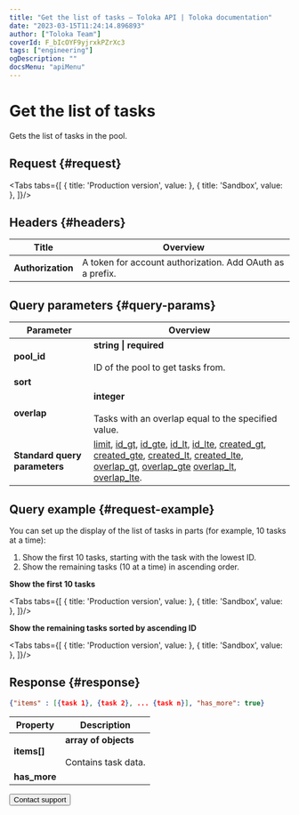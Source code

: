 ```yaml
---
title: "Get the list of tasks — Toloka API | Toloka documentation"
date: "2023-03-15T11:24:14.896893"
author: ["Toloka Team"]
coverId: F_bIcOYF9yjrxkPZrXc3
tags: ["engineering"]
ogDescription: ""
docsMenu: "apiMenu"
---
```



# Get the list of tasks

<Announce/>

Gets the list of tasks in the pool.

## Request {#request}

<Tabs tabs={[
  { title: 'Production version', value: <GetTasksListList1/> },
  { title: 'Sandbox', value: <GetTasksListList2/> },
]}/>

## Headers {#headers}

Title | Overview
----- | -----
**Authorization** | A token for account authorization. Add OAuth as a prefix.

## Query parameters {#query-params}

<QueryParams/>

Parameter | Overview
----- | -----
**pool_id** | **string \| required**<br/><br/>ID of the pool to get tasks from.
**sort** | <GetTasksListTable1/>
**overlap** | **integer**<br/><br/>Tasks with an overlap equal to the specified value.
**Standard query parameters** | [limit](/docs/api/standard-query-parameters#limit), [id_gt](/docs/api/standard-query-parameters#id_gt), [id_gte](/docs/api/standard-query-parameters#id_gte), [id_lt](/docs/api/standard-query-parameters#id_lt), [id_lte](/docs/api/standard-query-parameters#id_lte), [created_gt](/docs/api/standard-query-parameters#created_gt), [created_gte](/docs/api/standard-query-parameters#created_gte), [created_lt](/docs/api/standard-query-parameters#created_lt), [created_lte](/docs/api/standard-query-parameters#created_lte), [overlap_gt](/docs/api/standard-query-parameters#overlap_gt), [overlap_gte](/docs/api/standard-query-parameters#overlap_gte) [overlap_lt](/docs/api/standard-query-parameters#overlap_lt), [overlap_lte](/docs/api/standard-query-parameters#overlap_lte).

## Query example {#request-example}

You can set up the display of the list of tasks in parts (for example, 10 tasks at a time):

1. Show the first 10 tasks, starting with the task with the lowest ID.
1. Show the remaining tasks (10 at a time) in ascending order.

**Show the first 10 tasks**

<Tabs tabs={[
  { title: 'Production version', value: <GetTasksListList3/> },
  { title: 'Sandbox', value: <GetTasksListList4/> },
]}/>

**Show the remaining tasks sorted by ascending ID**

<Tabs tabs={[
  { title: 'Production version', value: <GetTasksListList5/> },
  { title: 'Sandbox', value: <GetTasksListList6/> },
]}/>

## Response {#response}

```json
{"items" : [{task 1}, {task 2}, ... {task n}], "has_more": true}
```

Property | Description
----- | -----
**items[]** | **array of objects**<br/><br/>Contains task data.
**has_more** | <HasMore/>

<Button themeColor="light" view="default" size="l" type="link" url="/docs/guide/troubleshooting/support?form-source=api-get-tasks-list">Contact support</Button>
